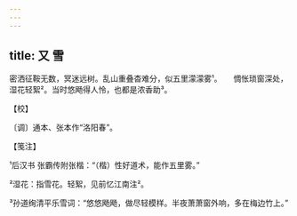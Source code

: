 ```yaml
---
---
---
```

title: 又 雪
---







密洒征鞍无数，冥迷远树。乱山重叠杳难分，似五里濛濛雾¹。　　惆怅琐窗深处，湿花轻絮²。当时悠飏得人怜，也都是浓香助³。





【校】


〔调〕通本、张本作“洛阳春”。





【笺注】


¹后汉书 张霸传附张楷：“（楷）性好道术，能作五里雾。”

²湿花：指雪花。轻絮，见前忆江南注²。

³孙道绚清平乐雪词：“悠悠飏飏，做尽轻模样。半夜萧萧窗外响，多在梅边竹上。”